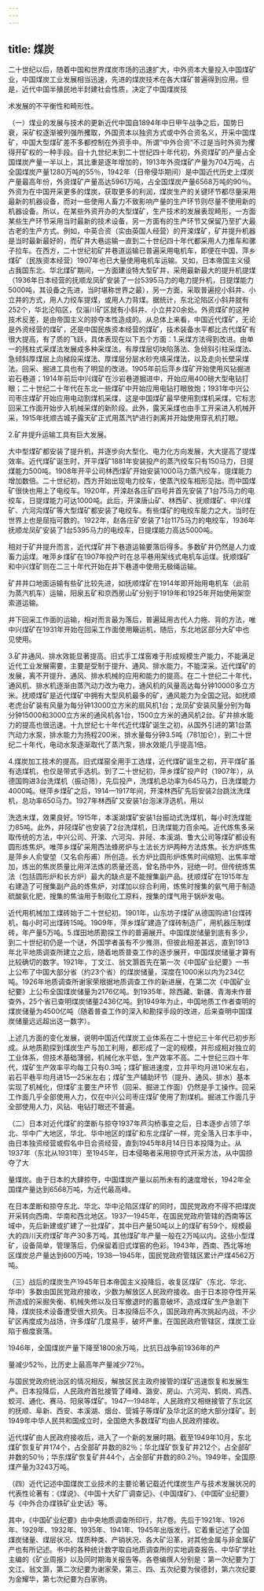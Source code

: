 ```yaml
---
---
---
```

title: 煤炭
---



二十世纪以后，随着中国和世界煤炭市场的迅速扩大，中外资本大量投入中国煤矿业，中国煤炭工业发展相当迅速，先进的煤炭技术在各大煤矿普遍得到应用。但是，近代中国半殖民地半封建社会性质，决定了中国煤炭技

术发展的不平衡性和畸形性。

（一）煤业的发展与技术的更新近代中国自1894年中日甲午战争之后，国势日衰，采矿权逐渐被列强所攫取，外国资本以独资方式或中外合资名义，开采中国煤矿，中国大型煤矿差不多都控制在外资手中。所谓“中外合资”不过是当时外资为攫得开矿权的一种手段。自十九世纪末到二十世纪四十年代初，外资煤矿的产量占全国煤炭产量一半以上，其比重是逐年增加的，1913年外资煤矿产量为704万吨，占全国煤炭产量1280万吨的55％，1942年（日帝侵华期间）是中国近代历史上煤炭产量最高年份，外资煤矿产量高达5961万吨，占全国煤炭产量6568万吨的90％。外资为在中国开采更多的煤炭，获取更多的利润，煤炭生产的关键环节都尽量采用最新的机器设备，而对一些使用人畜力不致影响产量的生产环节则尽量不使用新的机器设备。所以，在某些外资开办的大型煤矿，生产技术的发展表现畸形，一方面某些生产环节采用当时最新的技术设备，另一方面有的生产环节又保留乃至扩大最古老的生产方式。例如，中英合资（实由英国人经营）的开滦煤矿，矿井提升机器是当时最新最好的，而矿井大巷运输一直到二十世纪四十年代都采用人力推车和骡子拉车。在西方，二十世纪初矿井巷道运输已普遍采用电机车，即便在中国，萍乡煤矿（民族资本经营）1907年也已大量使用电机车运输。又如，日本帝国主义侵占我国东北、华北煤矿期间，一方面建设特大型矿井，采用最新最大的提升机提煤（1936年日本经营的抚顺龙凤矿安装了一台5395马力的电力提升机，日提煤能力5000吨，其设备之先进，当时堪称世界之最），另一方面，采取普遍挖小斜井、小立井的方式，用人力绞车提煤，或用人力背煤。据统计，东北沦陷区小斜井就有252个，华北沦陷区，仅淄川矿区就有小斜井、小立井20余处。外资煤矿的这种技术反差，是由帝国主义的掠夺本性造成的。从总体上来看，中国近代煤矿，无论是外资经营的煤矿，还是中国民族资本经营的煤矿，技术装备水平都比古代煤矿有很大提高，有了质的飞跃，具体表现在以下五个方面：1.采煤方法得到改进。由单一的残柱式采煤法发展成多种采煤法，有厚煤层切块陷落法、急倾斜引柱采煤法、急倾斜厚煤层上向梯段采煤法、厚煤层分层水砂充填采煤法，以及走向长壁采煤法。回采、掘进工具也有了明显的改进。1905年前后萍乡煤矿开始使用风钻掘进岩石巷道；1914年前后中兴煤矿在沙岩巷道掘进中，开始应用400磅大型电钻打眼；二十世纪二十年代在东北一些煤矿中开始应用电钻打眼放炮；1931年中兴公司枣庄煤矿开始应用电动割煤机采煤，这是中国煤矿最早使用割煤机采煤，它标志回采工作面开始步入机械采煤的新阶段。此外，露天采煤也由手工开采进入机械开采，1915年抚顺古城子露天矿正式用蒸汽铲进行剥离并开始使用穿孔机打眼。

2.矿井提升运输工具有巨大发展。

大中型煤矿都安装了提升机，并逐步向大型化、电力化方向发展，大大提高了提煤效率。近代煤矿诞生时，开平煤矿1881年安装投产的蒸汽绞车只有150马力，日提煤能力500吨。1908年开平公司林西煤矿开始安装1000马力蒸汽绞车，提煤能力增加数倍。二十世纪初，西方开始出现电力绞车，使蒸汽绞车相形见拙。而中国煤矿很快也用上了电绞车。1920年，开滦赵各庄矿四号井首先安装了1台75马力的电绞车，日提煤能力可达1000吨。此后，开滦唐山矿、林西矿、抚顺煤矿、中兴煤矿、六河沟煤矿等大型煤矿都安装了电绞车。有些煤矿的电绞车能力之大，当时在世界上也是屈指可数的。1922年，赵各庄矿安装了1台1175马力的电绞车，1936年抚顺龙凤矿安装了1台5395马力的电绞车，日提煤能力高达5000吨。

相对于矿井提升而言，近代煤矿井下巷道运输要落后得多。多数矿井仍然是人力或畜力运煤。唯萍乡煤矿在1907年投产时在总平巷用架线式电机车运煤。抚顺煤矿和中兴煤矿则在二三十年代开始在井下巷道中使用无极绳运输。

矿井井口地面运输有些矿比较先进，如抚顺煤矿在1914年即开始用电机车（此前为蒸汽机车）运输，阳泉五矿和京西房山矿分别于1919年和1925年开始使用架空索道运输。

井下回采工作面的运输，相对而言最为落后，普遍延用古代人力拖、背的方法，唯中兴煤矿在1931年开始在回采工作面使用簸运机，随后，东北地区部分大矿中也见使用。

3.矿井通风、排水效能显著提高。旧式手工煤窑难于形成规模生产能力，不能满足近代工业发展需要，主要是受制于提升、通风、排水能力，不能深采。近代煤矿的发展，离不开提升、通风、排水机械的应用和能力的提高。在二十世纪二十年代，通风机、排水机逐渐由蒸汽动力改为电力，通风机的风量高达每分钟10000多立方米。抚顺煤矿是近代煤矿中拥有大型风机最多的矿，通风能力为全国之冠。如抚顺老虎台矿装有风量为每分钟13000立方米的扇风机1台；龙凤矿安装风量分别为每分钟15000和3000立方米的通风机各1台，1500立方米的通风机2台。矿井排水能力的提高也很迅速。十九世纪七十年代近代煤矿诞生之初，从国外引进的第1台蒸汽动力水泵，排水能力为扬程200米，排水量每分钟3.5吨（781加仑），到二十世纪二十年代，电动水泵逐渐取代了蒸汽泵，排水效能几乎提高1倍。

4.煤炭加工技术的提高。旧式煤窑全用手工选煤，近代煤矿诞生之初，开平煤矿虽有选煤机，也仅是带式手选机。到了二十世纪初，萍乡煤矿投产时（1907年），从德国购进3台洗煤机（振动筛），先后投产，洗煤机总功率为645马力，日洗煤能力4000吨。继萍乡煤矿之后，1914—1917年间，开滦林西矿先后安装2台跳汰洗煤机，总功率650马力。1927年林西矿又安装1台泡沫浮选机，用以

洗选末煤，效果良好。1915年，本溪湖煤矿安装1台振动式洗煤机，每小时洗煤能力85吨。此外，井陉煤矿也安装了2台洗煤机，日洗煤能力百余吨。近代炼焦多采取传统的方法，中兴公司、开滦、六河沟、井陉、本溪湖、鲁大公司等煤矿都设有圆形炼焦炉。唯萍乡煤矿采用西法蜂房炉与土法长方炉两种方法炼焦。长方炉炼焦是萍乡人俞燮堃（又名俞彤甫）所创造。长方炉比圆形炉炼焦时间缩短、出焦率增加，炼出的焦炭质量比用洋法炼的质量还高，曾名扬中外，冠绝一时。但传统炼焦法（包括圆形炉和长方炉）最大的缺点是不能搜集副产品。抚顺煤矿在1915年左右建造了可搜集副产品的炼焦炉，对煤加以综合利用，炼焦时搜集的氨气用于制造硫酸氨化肥，搜集的焦油用于制取化工原料，搜集的煤气用于锅炉发电。

近代用机械加工煤砖始于二十世纪初。1901年，山东坊子煤矿从德国购进1台煤砖机，每小时可出煤砖15吨。1909年，萍乡煤矿建造了煤砖制造厂，用机器压制煤砖，年产量5万吨。5.煤田地质勘探工作的普遍展开。中国煤炭储量到底有多少，到二十世纪初仍是一个谜，外国学者虽有不少推测，但彼此相差甚远，直到1913年北平地质调查所建立之后，随着地质普查工作的逐步展开，中国煤炭储量才算有比较确切的数字。1921年，丁文江、翁文灏首先在第一次《中国矿业纪要》一书上公布了中国大部分省（约23个省）的煤炭储量，深度在1000米以内为234亿吨。1926年地质调查所谢家荣根据地质调查工作的新进展，在第二次《中国矿业纪要》上公布全国煤炭储量为2176亿吨。到1935年，除西藏、新疆、青海未作普查外，25个省已查明煤炭储量2436亿吨。到1949年为止，中国地质工作者查明的煤炭储量为4500亿吨（随着普查工作的深入和勘探手段的改进，后来查明中国煤炭储量远远超出这一数字）。

上述几方面的变化发展，说明中国近代煤炭工业体系在二十世纪三十年代已初步形成。从地质勘探到煤炭生产与加工利用，都形成了一定的规模，并形成相对独立的工业体系，但技术基础薄弱，机械化水平低，生产效率不高。二十世纪三四十年代，煤矿生产效率平均每工只有0.3吨；煤矿掘进速度，立井平均月进10米左右，岩石平巷平均月进15—25米左右；煤矿生产辅助环节（提升、通风、排水）基本实现了机械化，但煤矿主要生产环节（回采、掘进工作面）仍然是手工操作。回采工作面几乎全部使用人力，仅在中兴公司枣庄煤矿使用了割煤机。掘进工作面几乎全部使用人力，风钻、电钻打眼还不普遍。

（二）日本对近代煤矿的垄断与掠夺1937年芦沟桥事变之后，日本逐步占领了华北、华中广大地区，华北、华中地区的煤矿和东北煤矿一样，完全落入日本手中，由日本独资经营或假名中日合资经营，直到1945年8月14日日本投降为止。从1937年（东北从1931年）至1945年，日本侵略者采用掠夺式开采方法，从中国掠夺了大

量煤炭。由于日本的大肆掠夺，中国煤炭产量以前所未有的速度增长，1942年全国煤产量达到6568万吨，为近代最高峰。

在日本垄断和掠夺东北、华北、华中沦陷区煤矿的同时，国民党政府不得不把煤炭开采转向西南、华南和西北地区。1937—1945年，在国民党政府管辖的西南等区域中，先后新建或扩建了一批煤矿，其中日产量50吨以上的煤矿有59个，规模最大的四川天府煤矿年产30多万吨，其他煤矿年产量一般在2万吨以内。这些小型煤矿，设备简单，管理落后，仍保留着旧式煤窑的色彩。1943年，西南、西北等地区煤炭总产量达到600万吨，1938—1945年，国民党政府管辖区累计产煤4562万吨。

（三）战后的煤炭生产1945年日本帝国主义投降后，收复区煤矿（东北、华北、华中）多数由国民党政府接收，少数为解放区人民政府接收。由于日本掠夺性开采所造成的采掘失衡、机械失修以及日军撤退时的蓄意破坏，造成煤矿生产急剧下降，煤炭技术设备遭受很大损失。日本投降后不久，国民政府再次挑起内战，不少矿区再度成为战场，许多煤矿几度易手，破坏严重。在国民政府管辖区，煤炭工业陷于极度衰落。

1946年，全国煤炭产量下降至1800余万吨，比抗日战争前1936年的产

量减少52％，比历史上最高年产量减少72％。

与国民党政府统治区的情况相反，解放区民主政府接管的煤矿迅速恢复和发展生产。日本投降后，人民政府首批接管了峰峰、潞安、房山、六河沟、鹤岗、鸡西、蛟河、通化、赛马、阳泉等煤矿。1947—1948年，人民政府又相继接管了东北区的抚顺、阜新、西安、本溪湖、烟台、营城子等煤矿及华北区的绝大部分煤矿。到1949年中华人民共和国成立时，全国绝大多数煤矿均由人民政府接收。

近代煤矿由人民政府接收后，进入了一个新的发展时期。截至1949年10月，东北煤矿恢复矿井174个，占全部矿井数的82％；华北煤矿恢复矿井212个，占全部矿井数的50％；华东煤矿恢复矿井44个，占全部矿井数的80.2％。1949年，全国原煤产量为3243万吨。

（四）近代记述中国煤炭工业技术的主要论著记载近代煤炭生产与技术发展状况的代表性论著有：《煤说》、《中国十大矿厂调查记》、《中国煤矿》、《中国矿业纪要》与《中外合办煤铁矿业史话》等。

其中，《中国矿业纪要》由中央地质调查所印行，共7卷。先后于1921年、1926年、1929年、1932年、1935年、1941年、1945年出版发行。它着重记述了全国煤炭储量、煤层状况、煤质种类、产销状况、各大矿沿革，对其他金属与非金属矿产也有所记述。书中的各种统计数字取自地质调查所的实地调查报告、中华矿学社主编的《矿业周报》以及同时期海关报告等。各卷编撰人分别是：第一次纪要为丁文江、翁文灏，第二次纪要为谢家荣，第三、四、五次纪要为侯德封，第六次纪要为金耀华，第七次纪要为白家驹。